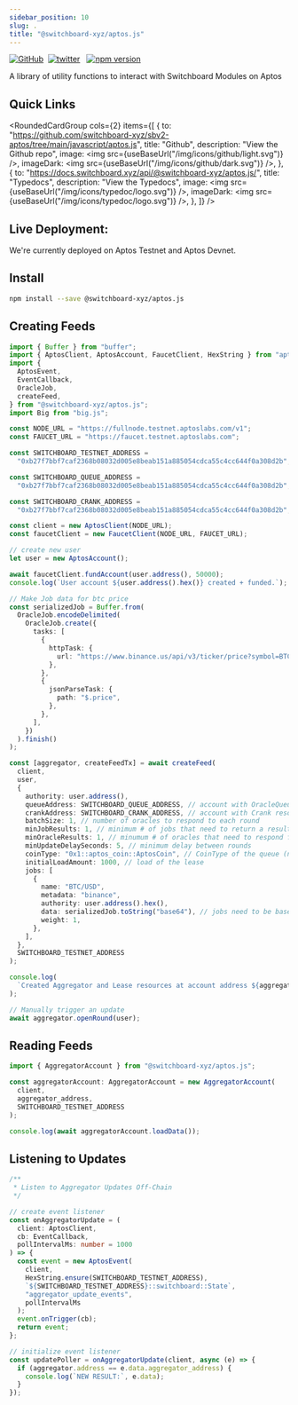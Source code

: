 ```yaml
---
sidebar_position: 10
slug: .
title: "@switchboard-xyz/aptos.js"
---
```


[![GitHub](https://img.shields.io/badge/--181717?logo=github&logoColor=ffffff)](https://github.com/switchboard-xyz/sbv2-aptos)&nbsp;
[![twitter](https://badgen.net/twitter/follow/switchboardxyz)](https://twitter.com/switchboardxyz)&nbsp;&nbsp;
[![npm version](https://badge.fury.io/js/@switchboard-xyz%2Faptos.js.svg)](https://badge.fury.io/js/@switchboard-xyz%2Faptos.js)

A library of utility functions to interact with Switchboard Modules on Aptos

## Quick Links


<RoundedCardGroup
  cols={2}
  items={[
    {
      to: "https://github.com/switchboard-xyz/sbv2-aptos/tree/main/javascript/aptos.js",
      title: "Github",
      description: "View the Github repo",
      image: <img src={useBaseUrl("/img/icons/github/light.svg")} />,
      imageDark: <img src={useBaseUrl("/img/icons/github/dark.svg")} />,
    },
    {
      to: "https://docs.switchboard.xyz/api/@switchboard-xyz/aptos.js/",
      title: "Typedocs",
      description: "View the Typedocs",
      image: <img src={useBaseUrl("/img/icons/typedoc/logo.svg")} />,
      imageDark: <img src={useBaseUrl("/img/icons/typedoc/logo.svg")} />,
    },
  ]}
/>

## Live Deployment:

We're currently deployed on Aptos Testnet and Aptos Devnet.


<AptosNetworks />

## Install

```bash npm2yarn
npm install --save @switchboard-xyz/aptos.js
```

## Creating Feeds

```ts
import { Buffer } from "buffer";
import { AptosClient, AptosAccount, FaucetClient, HexString } from "aptos";
import {
  AptosEvent,
  EventCallback,
  OracleJob,
  createFeed,
} from "@switchboard-xyz/aptos.js";
import Big from "big.js";

const NODE_URL = "https://fullnode.testnet.aptoslabs.com/v1";
const FAUCET_URL = "https://faucet.testnet.aptoslabs.com";

const SWITCHBOARD_TESTNET_ADDRESS =
  "0xb27f7bbf7caf2368b08032d005e8beab151a885054cdca55c4cc644f0a308d2b";

const SWITCHBOARD_QUEUE_ADDRESS =
  "0xb27f7bbf7caf2368b08032d005e8beab151a885054cdca55c4cc644f0a308d2b";

const SWITCHBOARD_CRANK_ADDRESS =
  "0xb27f7bbf7caf2368b08032d005e8beab151a885054cdca55c4cc644f0a308d2b";

const client = new AptosClient(NODE_URL);
const faucetClient = new FaucetClient(NODE_URL, FAUCET_URL);

// create new user
let user = new AptosAccount();

await faucetClient.fundAccount(user.address(), 50000);
console.log(`User account ${user.address().hex()} created + funded.`);

// Make Job data for btc price
const serializedJob = Buffer.from(
  OracleJob.encodeDelimited(
    OracleJob.create({
      tasks: [
        {
          httpTask: {
            url: "https://www.binance.us/api/v3/ticker/price?symbol=BTCUSD",
          },
        },
        {
          jsonParseTask: {
            path: "$.price",
          },
        },
      ],
    })
  ).finish()
);

const [aggregator, createFeedTx] = await createFeed(
  client,
  user,
  {
    authority: user.address(),
    queueAddress: SWITCHBOARD_QUEUE_ADDRESS, // account with OracleQueue resource
    crankAddress: SWITCHBOARD_CRANK_ADDRESS, // account with Crank resource
    batchSize: 1, // number of oracles to respond to each round
    minJobResults: 1, // minimum # of jobs that need to return a result
    minOracleResults: 1, // minumum # of oracles that need to respond for a result
    minUpdateDelaySeconds: 5, // minimum delay between rounds
    coinType: "0x1::aptos_coin::AptosCoin", // CoinType of the queue (now only AptosCoin)
    initialLoadAmount: 1000, // load of the lease
    jobs: [
      {
        name: "BTC/USD",
        metadata: "binance",
        authority: user.address().hex(),
        data: serializedJob.toString("base64"), // jobs need to be base64 encoded strings
        weight: 1,
      },
    ],
  },
  SWITCHBOARD_TESTNET_ADDRESS
);

console.log(
  `Created Aggregator and Lease resources at account address ${aggregator.address}. Tx hash ${createFeedTx}`
);

// Manually trigger an update
await aggregator.openRound(user);
```

## Reading Feeds

```ts
import { AggregatorAccount } from "@switchboard-xyz/aptos.js";

const aggregatorAccount: AggregatorAccount = new AggregatorAccount(
  client,
  aggregator_address,
  SWITCHBOARD_TESTNET_ADDRESS
);

console.log(await aggregatorAccount.loadData());
```

## Listening to Updates

```ts
/**
 * Listen to Aggregator Updates Off-Chain
 */

// create event listener
const onAggregatorUpdate = (
  client: AptosClient,
  cb: EventCallback,
  pollIntervalMs: number = 1000
) => {
  const event = new AptosEvent(
    client,
    HexString.ensure(SWITCHBOARD_TESTNET_ADDRESS),
    `${SWITCHBOARD_TESTNET_ADDRESS}::switchboard::State`,
    "aggregator_update_events",
    pollIntervalMs
  );
  event.onTrigger(cb);
  return event;
};

// initialize event listener
const updatePoller = onAggregatorUpdate(client, async (e) => {
  if (aggregator.address == e.data.aggregator_address) {
    console.log(`NEW RESULT:`, e.data);
  }
});
```
